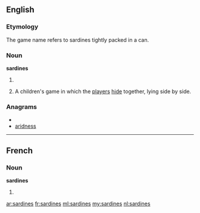 ==English==

===Etymology===
The game name refers to sardines tightly packed in a can.

===Noun===
'''sardines'''

# {{plural of|sardine}}
# {{uncountable}} A children's game in which the [[player]]s [[hide]] together, lying side by side.

===Anagrams===
* {{alphagram|adeinrss}}
* [[aridness#English|aridness]]

----

==French==

===Noun===
'''sardines''' {{f}}

# {{plural of|sardine|lang=fr}}

[[ar:sardines]]
[[fr:sardines]]
[[ml:sardines]]
[[my:sardines]]
[[nl:sardines]]